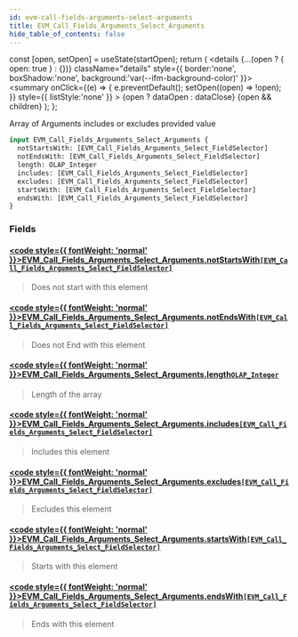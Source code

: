 ```yaml
---
id: evm-call-fields-arguments-select-arguments
title: EVM_Call_Fields_Arguments_Select_Arguments
hide_table_of_contents: false
---
```







  const [open, setOpen] = useState(startOpen);
  return (
    <details {...(open ? { open: true } : {})} className="details" style={{ border:'none', boxShadow:'none', background:'var(--ifm-background-color)' }}>
      <summary
        onClick={(e) => {
          e.preventDefault();
          setOpen((open) => !open);
        }}
        style={{ listStyle:'none' }}
      >
      {open ? dataOpen : dataClose}
      </summary>
      {open && children}
    </details>
  );
};




Array of Arguments includes or excludes provided value


```graphql
input EVM_Call_Fields_Arguments_Select_Arguments {
  notStartsWith: [EVM_Call_Fields_Arguments_Select_FieldSelector]
  notEndsWith: [EVM_Call_Fields_Arguments_Select_FieldSelector]
  length: OLAP_Integer
  includes: [EVM_Call_Fields_Arguments_Select_FieldSelector]
  excludes: [EVM_Call_Fields_Arguments_Select_FieldSelector]
  startsWith: [EVM_Call_Fields_Arguments_Select_FieldSelector]
  endsWith: [EVM_Call_Fields_Arguments_Select_FieldSelector]
}
```




### Fields

#### [<code style={{ fontWeight: 'normal' }}>EVM_Call_Fields_Arguments_Select_Arguments.<b>notStartsWith</b></code>](#)<Bullet />[`[EVM_Call_Fields_Arguments_Select_FieldSelector]`](/docs/graphql-reference/inputs/evm-call-fields-arguments-select-field-selector) <Badge class="secondary" text="list"/> <Badge class="secondary" text="input"/>
> Does not start with this element
> 

#### [<code style={{ fontWeight: 'normal' }}>EVM_Call_Fields_Arguments_Select_Arguments.<b>notEndsWith</b></code>](#)<Bullet />[`[EVM_Call_Fields_Arguments_Select_FieldSelector]`](/docs/graphql-reference/inputs/evm-call-fields-arguments-select-field-selector) <Badge class="secondary" text="list"/> <Badge class="secondary" text="input"/>
> Does not End with this element
> 

#### [<code style={{ fontWeight: 'normal' }}>EVM_Call_Fields_Arguments_Select_Arguments.<b>length</b></code>](#)<Bullet />[`OLAP_Integer`](/docs/graphql-reference/inputs/olap-integer) <Badge class="secondary" text="input"/>
> Length of the array
> 

#### [<code style={{ fontWeight: 'normal' }}>EVM_Call_Fields_Arguments_Select_Arguments.<b>includes</b></code>](#)<Bullet />[`[EVM_Call_Fields_Arguments_Select_FieldSelector]`](/docs/graphql-reference/inputs/evm-call-fields-arguments-select-field-selector) <Badge class="secondary" text="list"/> <Badge class="secondary" text="input"/>
> Includes this element
> 

#### [<code style={{ fontWeight: 'normal' }}>EVM_Call_Fields_Arguments_Select_Arguments.<b>excludes</b></code>](#)<Bullet />[`[EVM_Call_Fields_Arguments_Select_FieldSelector]`](/docs/graphql-reference/inputs/evm-call-fields-arguments-select-field-selector) <Badge class="secondary" text="list"/> <Badge class="secondary" text="input"/>
> Excludes this element
> 

#### [<code style={{ fontWeight: 'normal' }}>EVM_Call_Fields_Arguments_Select_Arguments.<b>startsWith</b></code>](#)<Bullet />[`[EVM_Call_Fields_Arguments_Select_FieldSelector]`](/docs/graphql-reference/inputs/evm-call-fields-arguments-select-field-selector) <Badge class="secondary" text="list"/> <Badge class="secondary" text="input"/>
> Starts with this element
> 

#### [<code style={{ fontWeight: 'normal' }}>EVM_Call_Fields_Arguments_Select_Arguments.<b>endsWith</b></code>](#)<Bullet />[`[EVM_Call_Fields_Arguments_Select_FieldSelector]`](/docs/graphql-reference/inputs/evm-call-fields-arguments-select-field-selector) <Badge class="secondary" text="list"/> <Badge class="secondary" text="input"/>
> Ends with this element
> 



